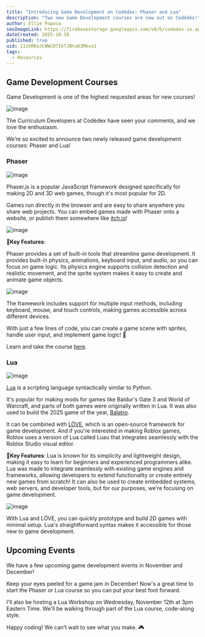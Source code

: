```yaml
---
title: "Introducing Game Development on Codédex: Phaser and Lua"
description: "Two new Game Development courses are now out on Codédex!"
author: Ellie Popoca
seoImageLink: https://firebasestorage.googleapis.com/v0/b/codedex-io.appspot.com/o/blogs%2Fintroducing-game-development-on-codedex-phaser-and-lua%2Fproject-banner.png?alt=media&token=ddcecef7-bb75-406f-85a9-54b316cf6d2c
dateCreated: 2025-10-30
published: true
uid: 11zhRKeJCWWcD7IkTJBtuK3Mkvo1
tags:
  - Resources
---
```


## Game Development Courses
Game Development is one of the highest requested areas for new courses!

![image](https://firebasestorage.googleapis.com/v0/b/codedex-io.appspot.com/o/blogs%2Fintroducing-game-development-on-codedex-phaser-and-lua%2Fcomments.png?alt=media&token=1fb47418-5547-4c81-bdea-c0fc1522f51d)

The Curriculum Developers at Codédex have seen your comments, and we love the enthusiasm. 

We’re so excited to announce two newly released game development courses: Phaser and Lua!

### Phaser 

![image](https://firebasestorage.googleapis.com/v0/b/codedex-io.appspot.com/o/blogs%2Fintroducing-game-development-on-codedex-phaser-and-lua%2Fphaser-pixel-art.gif?alt=media&token=bd862546-b38d-4bd6-85fb-54dfd14a69a0)

Phaser.js is a popular JavaScript framework designed specifically for making 2D and 3D web games, though it's most popular for 2D. 

Games run directly in the browser and are easy to share anywhere you share web projects. You can embed games made with Phaser onto a website, or publish them somewhere like [itch.io](https://itch.io/games/made-with-phaser)! 

![image](https://firebasestorage.googleapis.com/v0/b/codedex-io.appspot.com/o/blogs%2Fintroducing-game-development-on-codedex-phaser-and-lua%2Fphaser-games.gif?alt=media&token=5059d736-ffc3-4b58-85e9-2ff6ead08594)

🔑**Key Features**:

Phaser provides a set of built-in tools that streamline game development. It provides built-in physics, animations, keyboard input, and audio, so you can focus on game logic. Its physics engine supports collision detection and realistic movement, and the sprite system makes it easy to create and animate game objects.

![image](https://firebasestorage.googleapis.com/v0/b/codedex-io.appspot.com/o/blogs%2Fintroducing-game-development-on-codedex-phaser-and-lua%2Fphaser-platformer.gif?alt=media&token=af53c97c-6a24-4ee9-872e-df44ed3e6bd6)

The framework includes support for multiple input methods, including keyboard, mouse, and touch controls, making games accessible across different devices.

With just a few lines of code, you can create a game scene with sprites, handle user input, and implement game logic! 🎯

Learn and take the course [here](https://www.codedex.io/phaser). 

### Lua

![image](https://firebasestorage.googleapis.com/v0/b/codedex-io.appspot.com/o/blogs%2Fintroducing-game-development-on-codedex-phaser-and-lua%2Flua-pixel-art.gif?alt=media&token=69b3dba9-a933-48aa-8293-cf795a8bc078)

[Lua](https://www.lua.org/) is a scripting language syntactically similar to Python. 

It's popular for making mods for games like Baldur's Gate 3 and World of Warcraft, and parts of both games were originally written in Lua. It was also used to build the 2025 game of the year, [Balatro](https://www.playbalatro.com/). 

It can be combined with [LÖVE](https://love2d.org/), which is an open-source framework for game development. And if you're interested in making Roblox games, Roblox uses a version of Lua called Luau that integrates seamlessly with the Roblox Studio visual editor. 

🔑**Key Features**: 
Lua is known for its simplicity and lightweight design, making it easy to learn for beginners and experienced programmers alike. Lua was made to integrate seamlessly with existing game engines and frameworks, allowing developers to extend functionality or create entirely new games from scratch! It can also be used to create embedded systems, web servers, and developer tools, but for our purposes, we're focusing on game development.

![image](https://firebasestorage.googleapis.com/v0/b/codedex-io.appspot.com/o/blogs%2Fintroducing-game-development-on-codedex-phaser-and-lua%2Froblox-studio.png?alt=media&token=aa682fa8-6765-4c31-91da-32e157b1c4b2)

With Lua and LÖVE, you can quickly prototype and build 2D games with minimal setup. Lua's straightforward syntax makes it accessible for those new to game development. 

## Upcoming Events

We have a few upcoming game development events in November and December!

Keep your eyes peeled for a game jam in December! Now's a great time to start the Phaser or Lua course so you can put your best foot forward. 

I'll also be hosting a Lua Workshop on Wednesday, November 12th at 3pm Eastern Time. We'll be walking through part of the Lua course, code-along style.

Happy coding! We can't wait to see what you make. 🎮
